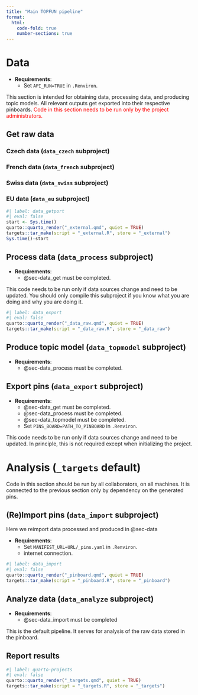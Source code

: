 ```yaml
---
title: "Main TOPFUN pipeline"
format:
  html:
    code-fold: true
    number-sections: true
---
```


# Data {#sec-data}

- __Requirements__: 
  - Set `API_RUN=TRUE` in `.Renviron`.

This section is intended for obtaining data, processing data, and producing topic models. All relevant outputs get exported into their respective pinboards. [Code in this section needs to be run only by the project administrators.]{style="color: red"}

## Get raw data {#sec-data_get}

### Czech data (`data_czech` subproject)

### French data (`data_french` subproject)

### Swiss data (`data_swiss` subproject)

### EU data (`data_eu` subproject)



```r
#| label: data_getport 
#| eval: false
start <- Sys.time()
quarto::quarto_render("_external.qmd", quiet = TRUE)
targets::tar_make(script = "_external.R", store = "_external")
Sys.time()-start
```

## Process data  (`data_process` subproject) {#sec-data_process}


- __Requirements__: 
  - @sec-data_get must be completed.
  

This code needs to be run only if data sources change and need to be updated. You should only compile this subproject if you know what you are doing and why you are doing it.



```r
#| label: data_export
#| eval: false
quarto::quarto_render("_data_raw.qmd", quiet = TRUE)
targets::tar_make(script = "_data_raw.R", store = "_data_raw")
```
## Produce topic model  (`data_topmodel` subproject) {#sec-data_topmodel}

- __Requirements__: 
  - @sec-data_process must be completed.


## Export pins  (`data_export` subproject)

- __Requirements__: 
  -  @sec-data_get must be completed.
  -  @sec-data_process must be completed.
  -  @sec-data_topmodel must be completed.
  - Set `PINS_BOARD=PATH_TO_PINBOARD` in `.Renviron`.

This code needs to be run only if data sources change and need to be updated. In principle, this is not required except when initializing the project. 


# Analysis (`_targets`  default)

Code in this section should be run by all collaborators, on all machines. It is connected to the previous section only by dependency on the generated pins.

## (Re)Import pins (`data_import` subproject) {#sec-data_import}

Here we reimport data processed and produced in @sec-data

- __Requirements__:
  -  Set `MANIFEST_URL=URL/_pins.yaml` in `.Renviron`. 
  - internet connection.

```r
#| label: data_import
#| eval: false
quarto::quarto_render("_pinboard.qmd", quiet = TRUE)
targets::tar_make(script = "_pinboard.R", store = "_pinboard")
```

## Analyze data (`data_analyze` subproject)

- __Requirements__: 
  -  @sec-data_import must be completed

This is the default pipeline. It serves for analysis of the raw data stored in the pinboard. 

## Report results

```r
#| label: quarto-projects
#| eval: false
quarto::quarto_render("_targets.qmd", quiet = TRUE)
targets::tar_make(script = "_targets.R", store = "_targets")
```
